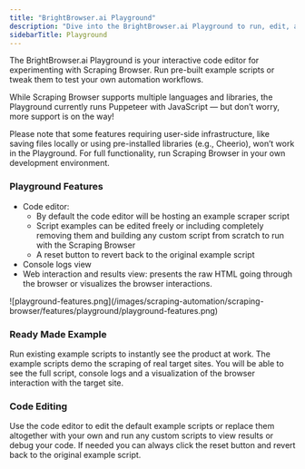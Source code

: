 ```yaml
---
title: "BrightBrowser.ai Playground"
description: "Dive into the BrightBrowser.ai Playground to run, edit, and debug your scraping scripts in real time. Monitor live logs, browser interactions, and execution flow effortlessly. Currently supports Puppeteer and JavaScript for seamless testing."
sidebarTitle: Playground
---
```


The BrightBrowser.ai Playground is your interactive code editor for experimenting with Scraping Browser. Run pre-built example scripts or tweak them to test your own automation workflows.

While Scraping Browser supports multiple languages and libraries, the Playground currently runs Puppeteer with JavaScript — but don’t worry, more support is on the way!

Please note that some features requiring user-side infrastructure, like saving files locally or using pre-installed libraries (e.g., Cheerio), won’t work in the Playground. For full functionality, run Scraping Browser in your own development environment.

### Playground Features
- Code editor:
    - By default the code editor will be hosting an example scraper script
    - Script examples can be edited freely or including completely removing them and building any custom script from scratch to run with the Scraping Browser
    - A reset button to revert back to the original example script
- Console logs view
- Web interaction and results view: presents the raw HTML going through the browser or visualizes the browser interactions.

<Frame>
  ![playground-features.png](/images/scraping-automation/scraping-browser/features/playground/playground-features.png)
</Frame>

### Ready Made Example

Run existing example scripts to instantly see the product at work. The example scripts demo the scraping of real target sites. You will be able to see the full script, console logs and a visualization of the browser interaction with the target site.

### Code Editing

Use the code editor to edit the default example scripts or replace them altogether with your own and run any custom scripts to view results or debug your code.
If needed you can always click the reset button and revert back to the original example script.